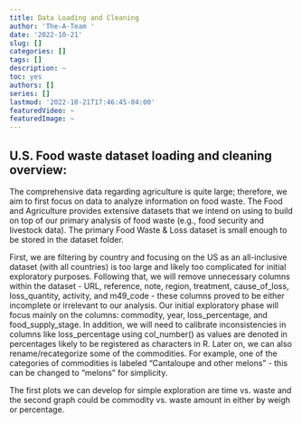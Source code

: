 ```yaml
---
title: Data Loading and Cleaning
author: 'The-A-Team '
date: '2022-10-21'
slug: []
categories: []
tags: []
description: ~
toc: yes
authors: []
series: []
lastmod: '2022-10-21T17:46:45-04:00'
featuredVideo: ~
featuredImage: ~
---
```

## U.S. Food waste dataset loading and cleaning overview: 

  The comprehensive data regarding agriculture is quite large; therefore, we aim to first focus on data to analyze information on food waste. The Food and Agriculture provides extensive datasets that we intend on using to build on top of our primary analysis of food waste (e.g., food security and livestock data). The primary Food Waste & Loss dataset is small enough to be stored in the dataset folder.
  
  First, we are filtering by country and focusing on the US as an all-inclusive dataset (with all countries) is too large and likely too complicated for initial exploratory purposes. Following that, we will remove unnecessary columns within the dataset - URL, reference, note, region, treatment, cause_of_loss, loss_quantity, activity, and m49_code - these columns proved to be either incomplete or irrelevant to our analysis. Our initial exploratory phase will focus mainly on the columns: commodity, year, loss_percentage, and food_supply_stage. In addition, we will need to calibrate inconsistencies in columns like loss_percentage using col_number() as values are denoted in percentages likely to be registered as characters in R. Later on, we can also rename/recategorize some of the commodities. For example, one of the categories of commodities is labeled “Cantaloupe and other melons” - this can be changed to “melons” for simplicity.

  The first plots we can develop for simple exploration are time vs. waste and the second graph could be commodity vs. waste amount in either by weigh or percentage. 
